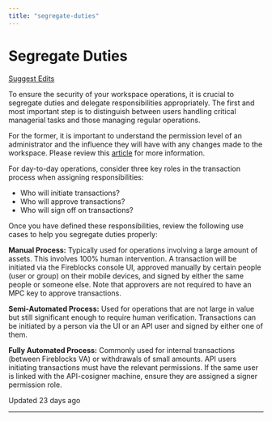 ```yaml
---
title: "segregate-duties"
---
```

  
  # Segregate Duties

[Suggest Edits](/edit/segregate-duties)

To ensure the security of your workspace operations, it is crucial to segregate duties and delegate responsibilities appropriately. The first and most important step is to distinguish between users handling critical managerial tasks and those managing regular operations.

For the former, it is important to understand the permission level of an administrator and the influence they will have with any changes made to the workspace. Please review this [article](https://support.fireblocks.io/hc/en-us/articles/360012832959-User-roles) for more information.

For day-to-day operations, consider three key roles in the transaction process when assigning responsibilities:

*   Who will initiate transactions?
*   Who will approve transactions?
*   Who will sign off on transactions?

Once you have defined these responsibilities, review the following use cases to help you segregate duties properly:

**Manual Process:** Typically used for operations involving a large amount of assets. This involves 100% human intervention. A transaction will be initiated via the Fireblocks console UI, approved manually by certain people (user or group) on their mobile devices, and signed by either the same people or someone else. Note that approvers are not required to have an MPC key to approve transactions.

**Semi-Automated Process:** Used for operations that are not large in value but still significant enough to require human verification. Transactions can be initiated by a person via the UI or an API user and signed by either one of them.

**Fully Automated Process:** Commonly used for internal transactions (between Fireblocks VA) or withdrawals of small amounts. API users initiating transactions must have the relevant permissions. If the same user is linked with the API-cosigner machine, ensure they are assigned a signer permission role.

Updated 23 days ago

* * *